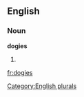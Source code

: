 
==English==

===Noun===
'''dogies'''

# {{plural of|[[dogie]]}}

[[Category:English plurals]]

[[fr:dogies]]